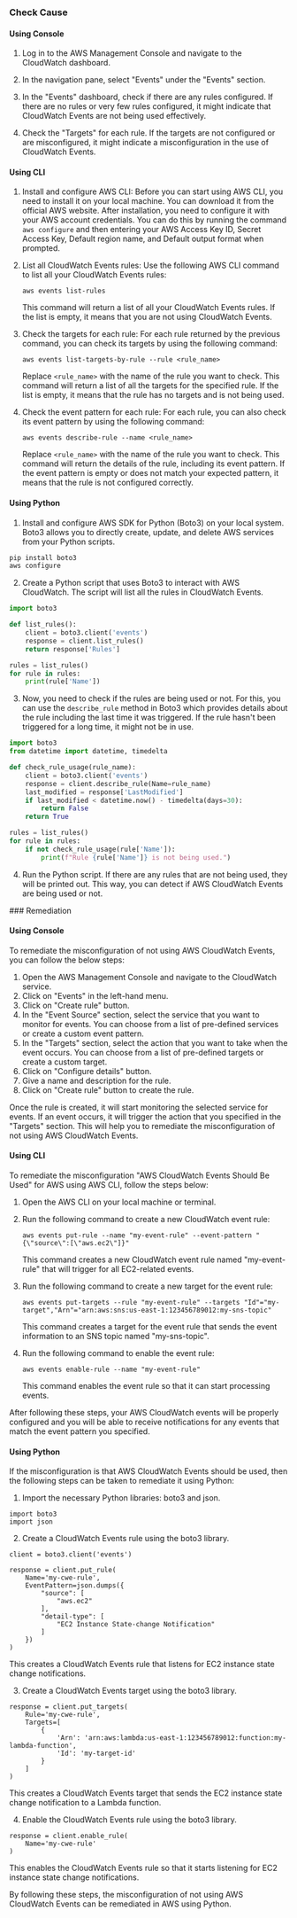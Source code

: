 

<Tabs><Tab title='Cause'>
### Check Cause

#### Using Console

1. Log in to the AWS Management Console and navigate to the CloudWatch dashboard. 

2. In the navigation pane, select "Events" under the "Events" section. 

3. In the "Events" dashboard, check if there are any rules configured. If there are no rules or very few rules configured, it might indicate that CloudWatch Events are not being used effectively.

4. Check the "Targets" for each rule. If the targets are not configured or are misconfigured, it might indicate a misconfiguration in the use of CloudWatch Events.

#### Using CLI

1. Install and configure AWS CLI: Before you can start using AWS CLI, you need to install it on your local machine. You can download it from the official AWS website. After installation, you need to configure it with your AWS account credentials. You can do this by running the command `aws configure` and then entering your AWS Access Key ID, Secret Access Key, Default region name, and Default output format when prompted.

2. List all CloudWatch Events rules: Use the following AWS CLI command to list all your CloudWatch Events rules:

   ```
   aws events list-rules
   ```
   This command will return a list of all your CloudWatch Events rules. If the list is empty, it means that you are not using CloudWatch Events.

3. Check the targets for each rule: For each rule returned by the previous command, you can check its targets by using the following command:

   ```
   aws events list-targets-by-rule --rule <rule_name>
   ```
   Replace `<rule_name>` with the name of the rule you want to check. This command will return a list of all the targets for the specified rule. If the list is empty, it means that the rule has no targets and is not being used.

4. Check the event pattern for each rule: For each rule, you can also check its event pattern by using the following command:

   ```
   aws events describe-rule --name <rule_name>
   ```
   Replace `<rule_name>` with the name of the rule you want to check. This command will return the details of the rule, including its event pattern. If the event pattern is empty or does not match your expected pattern, it means that the rule is not configured correctly.

#### Using Python

1. Install and configure AWS SDK for Python (Boto3) on your local system. Boto3 allows you to directly create, update, and delete AWS services from your Python scripts.

```python
pip install boto3
aws configure
```

2. Create a Python script that uses Boto3 to interact with AWS CloudWatch. The script will list all the rules in CloudWatch Events.

```python
import boto3

def list_rules():
    client = boto3.client('events')
    response = client.list_rules()
    return response['Rules']

rules = list_rules()
for rule in rules:
    print(rule['Name'])
```

3. Now, you need to check if the rules are being used or not. For this, you can use the `describe_rule` method in Boto3 which provides details about the rule including the last time it was triggered. If the rule hasn't been triggered for a long time, it might not be in use.

```python
import boto3
from datetime import datetime, timedelta

def check_rule_usage(rule_name):
    client = boto3.client('events')
    response = client.describe_rule(Name=rule_name)
    last_modified = response['LastModified']
    if last_modified < datetime.now() - timedelta(days=30):
        return False
    return True

rules = list_rules()
for rule in rules:
    if not check_rule_usage(rule['Name']):
        print(f"Rule {rule['Name']} is not being used.")
```

4. Run the Python script. If there are any rules that are not being used, they will be printed out. This way, you can detect if AWS CloudWatch Events are being used or not.

</Tab>

<Tab title='Remediation'>
### Remediation

#### Using Console

To remediate the misconfiguration of not using AWS CloudWatch Events, you can follow the below steps:

1. Open the AWS Management Console and navigate to the CloudWatch service.
2. Click on "Events" in the left-hand menu.
3. Click on "Create rule" button.
4. In the "Event Source" section, select the service that you want to monitor for events. You can choose from a list of pre-defined services or create a custom event pattern.
5. In the "Targets" section, select the action that you want to take when the event occurs. You can choose from a list of pre-defined targets or create a custom target.
6. Click on "Configure details" button.
7. Give a name and description for the rule.
8. Click on "Create rule" button to create the rule.

Once the rule is created, it will start monitoring the selected service for events. If an event occurs, it will trigger the action that you specified in the "Targets" section. This will help you to remediate the misconfiguration of not using AWS CloudWatch Events.

#### Using CLI

To remediate the misconfiguration "AWS CloudWatch Events Should Be Used" for AWS using AWS CLI, follow the steps below:

1. Open the AWS CLI on your local machine or terminal.

2. Run the following command to create a new CloudWatch event rule:

   ```
   aws events put-rule --name "my-event-rule" --event-pattern "{\"source\":[\"aws.ec2\"]}"
   ```

   This command creates a new CloudWatch event rule named "my-event-rule" that will trigger for all EC2-related events.

3. Run the following command to create a new target for the event rule:

   ```
   aws events put-targets --rule "my-event-rule" --targets "Id"="my-target","Arn"="arn:aws:sns:us-east-1:123456789012:my-sns-topic"
   ```

   This command creates a target for the event rule that sends the event information to an SNS topic named "my-sns-topic".

4. Run the following command to enable the event rule:

   ```
   aws events enable-rule --name "my-event-rule"
   ```

   This command enables the event rule so that it can start processing events.

After following these steps, your AWS CloudWatch events will be properly configured and you will be able to receive notifications for any events that match the event pattern you specified.

#### Using Python

If the misconfiguration is that AWS CloudWatch Events should be used, then the following steps can be taken to remediate it using Python:

1. Import the necessary Python libraries: boto3 and json.

```
import boto3
import json
```

2. Create a CloudWatch Events rule using the boto3 library.

```
client = boto3.client('events')

response = client.put_rule(
    Name='my-cwe-rule',
    EventPattern=json.dumps({
        "source": [
            "aws.ec2"
        ],
        "detail-type": [
            "EC2 Instance State-change Notification"
        ]
    })
)
```

This creates a CloudWatch Events rule that listens for EC2 instance state change notifications.

3. Create a CloudWatch Events target using the boto3 library.

```
response = client.put_targets(
    Rule='my-cwe-rule',
    Targets=[
        {
            'Arn': 'arn:aws:lambda:us-east-1:123456789012:function:my-lambda-function',
            'Id': 'my-target-id'
        }
    ]
)
```

This creates a CloudWatch Events target that sends the EC2 instance state change notification to a Lambda function.

4. Enable the CloudWatch Events rule using the boto3 library.

```
response = client.enable_rule(
    Name='my-cwe-rule'
)
```

This enables the CloudWatch Events rule so that it starts listening for EC2 instance state change notifications.

By following these steps, the misconfiguration of not using AWS CloudWatch Events can be remediated in AWS using Python.


</Tab>
</Tabs>